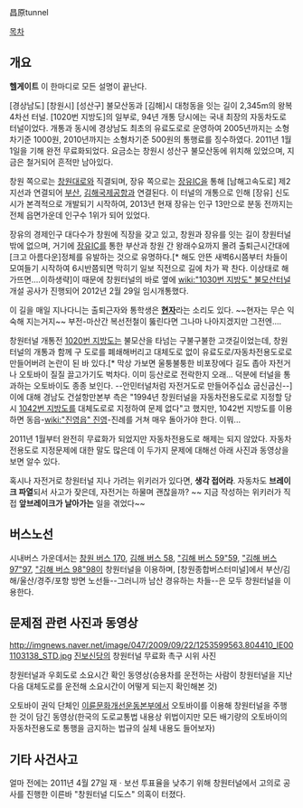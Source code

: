 昌原tunnel

[[목차]]
== 개요 ==
'''헬게이트'''
이 한마디로 모든 설명이 끝난다.

[경상남도] [창원시] [성산구] 불모산동과 [김해]시 대청동을 잇는 길이 2,345m의 왕복 4차선 터널. [1020번 지방도]의 일부로, 94년 개통 당시에는 국내 최장의 자동차도로 터널이었다. 개통과 동시에 경상남도 최초의 유료도로로 운영하여 2005년까지는 소형차기준 1000원, 2010년까지는 소형차기준 500원의 통행료를 징수하였다. 2011년 1월 1일을 기해 완전 무료화되었다. 요금소는 창원시 성산구 불모산동에 위치해 있었으며, 지금은 철거되어 흔적만 남아있다.

창원 쪽으로는 [[창원대로]]와 직결되며, 장유 쪽으로는 [[장유IC]]을 통해 [남해고속도로] 제2지선과 연결되어 [[부산]], [[김해국제공항]]과 연결된다. 이 터널의 개통으로 인해 [장유] 신도시가 본격적으로 개발되기 시작하여, 2013년 현재 장유는 인구 13만으로 분동 전까지는 전체 읍면가운데 인구수 1위가 되어 있었다.

장유의 경제인구 대다수가 창원에 직장을 갖고 있고, 창원과 장유를 잇는 길이 창원터널밖에 없으며, 거기에 [[장유IC]]를 통한 부산과 창원 간 왕래수요까지 몰려 출퇴근시간대에 [크고 아름다운]정체를 유발하는 것으로 유명하다.[* 해도 안뜬 새벽6시쯤부터 차들이 모여들기 시작하여 6시반쯤되면 막히기 일보 직전으로 길에 차가 꽉 찬다. 이상태로 해가뜨면....이하생략]이 때문에 창원터널의 바로 옆에 [[wiki:"1030번 지방도" 불모산터널]] 개설 공사가 진행되어 2012년 2월 29일 임시개통했다.

이 길을 매일 지나다니는 출퇴근자와 통학생은 '''[[현자]]'''라는 소리도 있다. ~~현자는 무슨 익숙해 지는거지~~ 부전-마산간 복선전철이 뚫린다면 그나마 나아지겠지만 그전엔....

창원터널 개통전 [[1020번 지방도]]는 불모산을 타넘는 구불구불한 고갯길이었는데, 창원터널의 개통과 함께 구 도로를 폐쇄해버리고 대체도로 없이 유료도로/자동차전용도로로 만들어버려 논란이 된 바 있다.[* 막상 가보면 울퉁불퉁한 비포장에다 길도 좁아 자전거나 오토바이 질질 끌고가기도 벅차다. 이미 등산로로 전락한지 오래... 덕분에 터널을 통과하는 오토바이도 종종 보인다. --안민터널처럼 자전거도로 만들어주십쇼 굽신굽신--] 이에 대해 경남도 건설항만본부 측은 "1994년 창원터널을 자동차전용도로로 지정할 당시 [[1042번 지방도]]를 대체도로로 지정하여 문제 없다"고 했지만, 1042번 지방도를 이용하면 동읍-[[wiki:"진영읍" 진영]]-진례를 거쳐 매우 돌아가야 한다. 이뭐...

2011년 1월부터 완전히 무료화가 되었지만 자동차전용도로 해제는 되지 않았다. 자동차전용도로 지정문제에 대한 말도 많은데 이 두가지 문제에 대해선 아래 사진과 동영상을 보면 알수 있다.

혹시나 자전거로 창원터널 지나 가려는 위키러가 있다면, '''생각 접어라'''. 자동차도 '''브레이크 파열'''되서 사고가 잦은데, 자전거는 하물며 괜찮을까? ~~ 지금 작성하는 위키러가 직접 '''앞브레이크가 날아가는''' 일을 겪었다~~
== 버스노선 ==
시내버스 가운데서는 [[창원 버스 170]], [[김해 버스 58]], [["김해 버스 59"59]], [["김해 버스 97"97]], [["김해 버스 98"98]]이 창원터널을 이용하며, [창원종합버스터미널]에서 부산/김해/울산/경주/포항 방면 노선들--그러니까 남산 경유하는 차들--은 모두 창원터널을 이용한다.

== 문제점 관련 사진과 동영상 ==
http://imgnews.naver.net/image/047/2009/09/22/1253599563.804410_IE001103138_STD.jpg
[[진보신당]]의 창원터널 무료화 촉구 시위 사진

{{{#!html
<object type='application/x-shockwave-flash' id='Q5H3nZERjxY$' width='642px' height='390px' align='middle' classid='clsid:d27cdb6e-ae6d-11cf-96b8-444553540000' codebase='http://fpdownload.macromedia.com/pub/shockwave/cabs/flash/swflash.cab#version=9,0,0,0'><param name='movie' value='http://flvs.daum.net/flvPlayer.swf?vid=Q5H3nZERjxY$' /><param name='allowScriptAccess' value='always' /><param name='allowFullScreen' value='true' /><param name='bgcolor' value='#000000' /><param name='wmode' value='opaque' /><embed src='http://flvs.daum.net/flvPlayer.swf?vid=Q5H3nZERjxY$' width='642px' height='390px' allowScriptAccess='always' type='application/x-shockwave-flash' allowFullScreen='true' bgcolor='#000000' ></embed></object>
}}}
창원터널과 우회도로 소요시간 확인 동영상(승용차를 운전하는 사람이 창원터널을 지난 다음 대체도로를 운전해 소요시간이 어떻게 되는지 확인해본 것)

{{{#!html
<object type='application/x-shockwave-flash' id='wnXSrL2viBM$' width='642px' height='390px' align='middle' classid='clsid:d27cdb6e-ae6d-11cf-96b8-444553540000' codebase='http://fpdownload.macromedia.com/pub/shockwave/cabs/flash/swflash.cab#version=9,0,0,0'><param name='movie' value='http://flvs.daum.net/flvPlayer.swf?vid=wnXSrL2viBM$' /><param name='allowScriptAccess' value='always' /><param name='allowFullScreen' value='true' /><param name='bgcolor' value='#000000' /><param name='wmode' value='opaque' /><embed src='http://flvs.daum.net/flvPlayer.swf?vid=wnXSrL2viBM$' width='642px' height='390px' allowScriptAccess='always' type='application/x-shockwave-flash' allowFullScreen='true' bgcolor='#000000' ></embed></object>
}}}
오토바이 권익 단체인 [[이륜문화개선운동본부]]에서 오토바이를 이용해 창원터널을 주행한 것이 담긴 동영상(한국의 도로교통법 내용상 위법이지만 모든 배기량의 오토바이의 자동차전용도로 통행을 금지하는 법규의 실체 내용도 들어보자)

== 기타 사건사고 ==
얼마 전에는 2011년 4월 27일 재ㆍ보선 투표율을 낮추기 위해 창원터널에서 고의로 공사를 진행한 이른바 "창원터널 디도스" 의혹이 터졌다.

